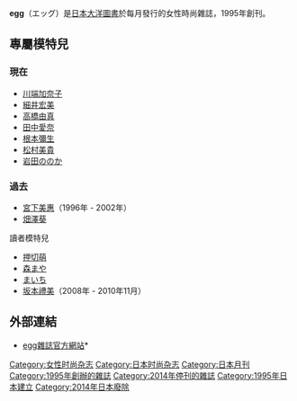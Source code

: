 {{Lowercase}}
{{Infobox Magazine
|              title = egg
|         image_file = 
|         image_size = 
|      image_caption = 
|             editor = 
|       editor_title = 
|       staff_writer = 
|          frequency = 月刊
|        circulation = 
|           category = [[女性|女性]][[時尚|時尚]]
|            company = 
|          publisher = 
|          firstdate = 1995年
|            country = {{JPN}}
|           language = 日文
|            website = 
|               issn = 
}}

'''egg'''（エッグ）是[[日本|日本]][[大洋圖書|大洋圖書]]於每月發行的女性時尚雜誌，1995年創刊。

== 專屬模特兒 ==
=== 現在 ===
* [[川端加奈子|川端加奈子]]
* [[細井宏美|細井宏美]]
* [[高橋由真_(1988年)|高橋由真]]
* [[田中愛奈|田中愛奈]]
* [[根本彌生|根本彌生]]
* [[松村美貴|松村美貴]]
* [[岩田ののか|岩田ののか]]

=== 過去 ===
* [[宮下美惠|宮下美惠]]（1996年 - 2002年）
* [[畑澤葵|畑澤葵]]

;讀者模特兒
* [[押切萌|押切萌]]
* [[森まや|森まや]]
* [[まいち|まいち]]
* [[坂本禮美|坂本禮美]]（2008年 - 2010年11月）

== 外部連結 ==
*[https://web.archive.org/web/20070903225757/http://eggmgg.jp/ egg雜誌官方網站]*

{{日本時尚雜誌}}
[[Category:女性时尚杂志|Category:女性时尚杂志]]
[[Category:日本时尚杂志|Category:日本时尚杂志]]
[[Category:日本月刊|Category:日本月刊]]
[[Category:1995年創辦的雜誌|Category:1995年創辦的雜誌]]
[[Category:2014年停刊的雜誌|Category:2014年停刊的雜誌]]
[[Category:1995年日本建立|Category:1995年日本建立]]
[[Category:2014年日本廢除|Category:2014年日本廢除]]

{{book-stub}}